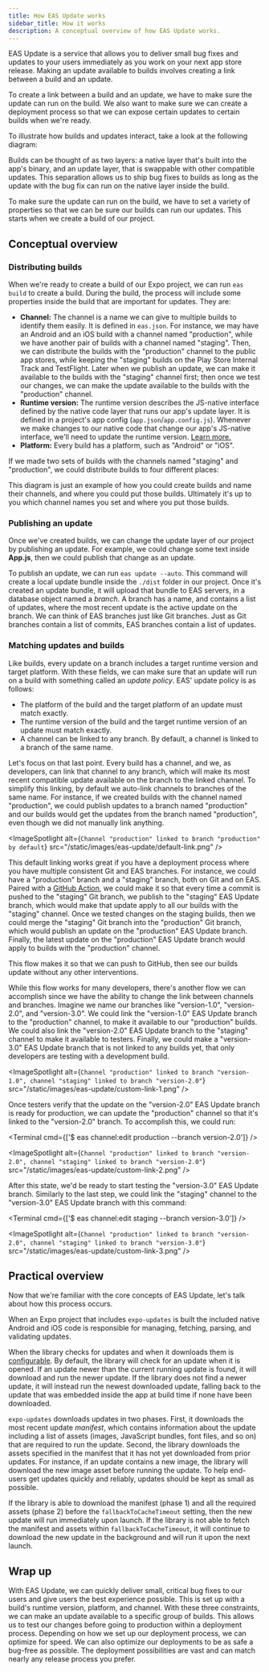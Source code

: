 ```yaml
---
title: How EAS Update works
sidebar_title: How it works
description: A conceptual overview of how EAS Update works.
---
```



EAS Update is a service that allows you to deliver small bug fixes and updates to your users immediately as you work on your next app store release. Making an update available to builds involves creating a link between a build and an update.

To create a link between a build and an update, we have to make sure the update can run on the build. We also want to make sure we can create a deployment process so that we can expose certain updates to certain builds when we're ready.

To illustrate how builds and updates interact, take a look at the following diagram:

<ImageSpotlight alt="Native and update layers diagram" src="/static/images/eas-update/layers.png" />

Builds can be thought of as two layers: a native layer that's built into the app's binary, and an update layer, that is swappable with other compatible updates. This separation allows us to ship bug fixes to builds as long as the update with the bug fix can run on the native layer inside the build.

To make sure the update can run on the build, we have to set a variety of properties so that we can be sure our builds can run our updates. This starts when we create a build of our project.

## Conceptual overview

### Distributing builds

When we're ready to create a build of our Expo project, we can run `eas build` to create a build. During the build, the process will include some properties inside the build that are important for updates. They are:

- **Channel:** The channel is a name we can give to multiple builds to identify them easily. It is defined in `eas.json`. For instance, we may have an Android and an iOS build with a channel named "production", while we have another pair of builds with a channel named "staging". Then, we can distribute the builds with the "production" channel to the public app stores, while keeping the "staging" builds on the Play Store Internal Track and TestFlight.
  Later when we publish an update, we can make it available to the builds with the "staging" channel first; then once we test our changes, we can make the update available to the builds with the "production" channel.
- **Runtime version:** The runtime version describes the JS-native interface defined by the native code layer that runs our app's update layer. It is defined in a project's app config (`app.json`/`app.config.js`). Whenever we make changes to our native code that change our app's JS-native interface, we'll need to update the runtime version. [Learn more.](/eas-update/runtime-versions)
- **Platform:** Every build has a platform, such as "Android" or "iOS".

If we made two sets of builds with the channels named "staging" and "production", we could distribute builds to four different places:

<ImageSpotlight alt="Build types diagram" src="/static/images/eas-update/builds.png" />

This diagram is just an example of how you could create builds and name their channels, and where you could put those builds. Ultimately it's up to you which channel names you set and where you put those builds.

### Publishing an update

Once we've created builds, we can change the update layer of our project by publishing an update. For example, we could change some text inside **App.js**, then we could publish that change as an update.

To publish an update, we can run `eas update --auto`. This command will create a local update bundle inside the `./dist` folder in our project. Once it's created an update bundle, it will upload that bundle to EAS servers, in a database object named a _branch_. A branch has a name, and contains a list of updates, where the most recent update is the active update on the branch.
We can think of EAS branches just like Git branches. Just as Git branches contain a list of commits, EAS branches contain a list of updates.

<ImageSpotlight
  alt="Branches with its most recent update pointed out as the active one"
  src="/static/images/eas-update/branch.png"
/>

### Matching updates and builds

Like builds, every update on a branch includes a target runtime version and target platform. With these fields, we can make sure that an update will run on a build with something called an _update policy_. EAS' update policy is as follows:

- The platform of the build and the target platform of an update must match exactly.
- The runtime version of the build and the target runtime version of an update must match exactly.
- A channel can be linked to any branch. By default, a channel is linked to a branch of the same name.

Let's focus on that last point. Every build has a channel, and we, as developers, can link that channel to any branch, which will make its most recent compatible update available on the branch to the linked channel.
To simplify this linking, by default we auto-link channels to branches of the same name. For instance, if we created builds with the channel named "production", we could publish updates to a branch named "production" and our builds would get the updates from the branch named "production", even though we did not manually link anything.

<ImageSpotlight
  alt={`Channel "production" linked to branch "production" by default`}
  src="/static/images/eas-update/default-link.png"
/>

This default linking works great if you have a deployment process where you have multiple consistent Git and EAS branches.
For instance, we could have a "production" branch and a "staging" branch, both on Git and on EAS. Paired with a [GitHub Action](/eas-update/github-actions), we could make it so that every time a commit is pushed to the "staging" Git branch, we publish to the "staging" EAS Update branch, which would make that update apply to all our builds with the "staging" channel.
Once we tested changes on the staging builds, then we could merge the "staging" Git branch into the "production" Git branch, which would publish an update on the "production" EAS Update branch. Finally, the latest update on the "production" EAS Update branch would apply to builds with the "production" channel.

This flow makes it so that we can push to GitHub, then see our builds update without any other interventions.

While this flow works for many developers, there's another flow we can accomplish since we have the ability to change the link between channels and branches. Imagine we name our branches like "version-1.0", "version-2.0", and "version-3.0". We could link the "version-1.0" EAS Update branch to the "production" channel, to make it available to our "production" builds.
We could also link the "version-2.0" EAS Update branch to the "staging" channel to make it available to testers. Finally, we could make a "version-3.0" EAS Update branch that is not linked to any builds yet, that only developers are testing with a development build.

<ImageSpotlight
  alt={`Channel "production" linked to branch "version-1.0", channel "staging" linked to branch "version-2.0"`}
  src="/static/images/eas-update/custom-link-1.png"
/>

Once testers verify that the update on the "version-2.0" EAS Update branch is ready for production, we can update the "production" channel so that it's linked to the "version-2.0" branch. To accomplish this, we could run:

<Terminal cmd={['$ eas channel:edit production --branch version-2.0']} />

<ImageSpotlight
  alt={`Channel "production" linked to branch "version-2.0", channel "staging" linked to branch "version-2.0"`}
  src="/static/images/eas-update/custom-link-2.png"
/>

After this state, we'd be ready to start testing the "version-3.0" EAS Update branch. Similarly to the last step, we could link the "staging" channel to the "version-3.0" EAS Update branch with this command:

<Terminal cmd={['$ eas channel:edit staging --branch version-3.0']} />

<ImageSpotlight
  alt={`Channel "production" linked to branch "version-2.0", channel "staging" linked to branch "version-3.0"`}
  src="/static/images/eas-update/custom-link-3.png"
/>

## Practical overview

Now that we're familiar with the core concepts of EAS Update, let's talk about how this process occurs.

When an Expo project that includes `expo-updates` is built the included native Android and iOS code is responsible for managing, fetching, parsing, and validating updates.

When the library checks for updates and when it downloads them is [configurable](/versions/latest/config/app.mdx#updates). By default, the library will check for an update when it is opened. If an update newer than the current running update is found, it will download and run the newer update. If the library does not find a newer update, it will instead run the newest downloaded update, falling back to the update that was embedded inside the app at build time if none have been downloaded.

`expo-updates` downloads updates in two phases. First, it downloads the most recent update _manifest_, which contains information about the update including a list of assets (images, JavaScript bundles, font files, and so on) that are required to run the update.
Second, the library downloads the assets specified in the manifest that it has not yet downloaded from prior updates. For instance, if an update contains a new image, the library will download the new image asset before running the update. To help end-users get updates quickly and reliably, updates should be kept as small as possible.

If the library is able to download the manifest (phase 1) and all the required assets (phase 2) before the `fallbackToCacheTimeout` setting, then the new update will run immediately upon launch. If the library is not able to fetch the manifest and assets within `fallbackToCacheTimeout`, it will continue to download the new update in the background and will run it upon the next launch.

<ImageSpotlight alt="Update download timeline" src="/static/images/eas-update/process.png" />

## Wrap up

With EAS Update, we can quickly deliver small, critical bug fixes to our users and give users the best experience possible. This is set up with a build's runtime version, platform, and channel. With these three constraints, we can make an update available to a specific group of builds. This allows us to test our changes before going to production within a deployment process.
Depending on how we set up our deployment process, we can optimize for speed. We can also optimize our deployments to be as safe a bug-free as possible. The deployment possibilities are vast and can match nearly any release process you prefer.
